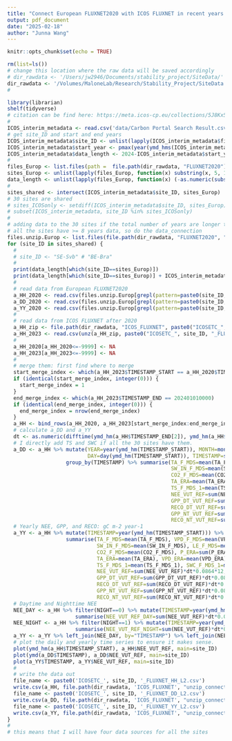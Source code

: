 ```yaml
---
title: "Connect European FLUXNET2020 with ICOS FLUXNET in recent years (2021~2024)"
output: pdf_document
date: "2025-02-18"
author: "Junna Wang"
---
```


```r
knitr::opts_chunk$set(echo = TRUE)
```


```r
rm(list=ls())
# change this location where the raw data will be saved accordingly
# dir_rawdata <- '/Users/jw2946/Documents/stability_project/SiteData/'
dir_rawdata <- '/Volumes/MaloneLab/Research/Stability_Project/SiteData'
#
```


```r
library(librarian)
shelf(tidyverse)
# citation can be find here: https://meta.icos-cp.eu/collections/5J8Kx5LlmEb1EjPJL7dKZBAL
# 
ICOS_interim_metadata <- read.csv('data/Carbon Portal Search Result.csv')
# get site_ID and start and end years
ICOS_interim_metadata$site_ID <- unlist(lapply(ICOS_interim_metadata$fileName, function(x) substring(x, 9, 14)))
ICOS_interim_metadata$start_year <- pmax(year(ymd_hms(ICOS_interim_metadata$timeStart) + days(1)), 2021)
ICOS_interim_metadata$data_length <- 2024-ICOS_interim_metadata$start_year
#
files_Europ <- list.files(path =  file.path(dir_rawdata, "FLUXNET2020"), pattern = "\\.zip$")
sites_Europ <- unlist(lapply(files_Europ, function(x) substring(x, 5, 10)))
data_length <- unlist(lapply(files_Europ, function(x) (-as.numeric(substring(x, 32, 35))) + as.numeric(substring(x, 37, 40))))
#
sites_shared <- intersect(ICOS_interim_metadata$site_ID, sites_Europ)
# 30 sites are shared 
# sites_ICOSonly <- setdiff(ICOS_interim_metadata$site_ID, sites_Europ)
# subset(ICOS_interim_metadata, site_ID %in% sites_ICOSonly)
#
# adding data to the 30 sites if the total number of years are longer than 7 years
# all the sites have >= 8 years data, so do the data_connection
files.unzip.Europ <- list.files(file.path(dir_rawdata, "FLUXNET2020", "unzip"), full.names = T)
for (site_ID in sites_shared) {
  #
  # site_ID <- "SE-Svb" # "BE-Bra"
  # 
  print(data_length[which(site_ID==sites_Europ)])
  print(data_length[which(site_ID==sites_Europ)] + ICOS_interim_metadata$data_length[ICOS_interim_metadata$site_ID==site_ID])
  #
  # read data from European FLUXNET2020
  a_HH_2020 <- read.csv(files.unzip.Europ[grepl(pattern=paste0(site_ID, "_FLUXNET2015_FULLSET_HH"), files.unzip.Europ)])
  a_DD_2020 <- read.csv(files.unzip.Europ[grepl(pattern=paste0(site_ID, "_FLUXNET2015_FULLSET_DD"), files.unzip.Europ)])
  a_YY_2020 <- read.csv(files.unzip.Europ[grepl(pattern=paste0(site_ID, "_FLUXNET2015_FULLSET_YY"), files.unzip.Europ)])
  #
  # read data from ICOS FLUXNET after 2020
  a_HH_zip <- file.path(dir_rawdata, "ICOS_FLUXNET", paste0("ICOSETC_", site_ID, "_FLUXNET_INTERIM_HH_L2.zip"))
  a_HH_2023 <- read.csv(unz(a_HH_zip, paste0("ICOSETC_", site_ID, "_FLUXNET_INTERIM_HH_L2.csv")))
  #
  a_HH_2020[a_HH_2020<=-9999] <- NA
  a_HH_2023[a_HH_2023<=-9999] <- NA
  #
  # merge them: first find where to merge
  start_merge_index <- which(a_HH_2023$TIMESTAMP_START == a_HH_2020$TIMESTAMP_END[nrow(a_HH_2020)])
  if (identical(start_merge_index, integer(0))) {
    start_merge_index = 1
  }
  end_merge_index <- which(a_HH_2023$TIMESTAMP_END == 202401010000)
  if (identical(end_merge_index, integer(0))) {
    end_merge_index = nrow(end_merge_index)
  }
  a_HH <- bind_rows(a_HH_2020, a_HH_2023[start_merge_index:end_merge_index, ])
  # calculate a_DD and a_YY
  dt <- as.numeric(difftime(ymd_hm(a_HH$TIMESTAMP_END[2]), ymd_hm(a_HH$TIMESTAMP_END[1]), units=c('days')))
  # I directly add TS and SWC if all the 30 sites have them. 
  a_DD <- a_HH %>% mutate(YEAR=year(ymd_hm(TIMESTAMP_START)), MONTH=month(ymd_hm(TIMESTAMP_START)),     
                          DAY=day(ymd_hm(TIMESTAMP_START)), TIMESTAMP=sprintf("%04d%02d%02d", YEAR, MONTH, DAY)) %>% 
                   group_by(TIMESTAMP) %>% summarise(TA_F_MDS=mean(TA_F_MDS), VPD_F_MDS=mean(VPD_F_MDS), 
                                                     SW_IN_F_MDS=mean(SW_IN_F_MDS), LE_F_MDS=mean(LE_F_MDS), 
                                                     CO2_F_MDS=mean(CO2_F_MDS), P_ERA=sum(P_ERA),
                                                     TA_ERA=mean(TA_ERA), VPD_ERA=mean(VPD_ERA), 
                                                     TS_F_MDS_1=mean(TS_F_MDS_1), SWC_F_MDS_1=mean(SWC_F_MDS_1), 
                                                     NEE_VUT_REF=sum(NEE_VUT_REF)*dt*0.0864*12,
                                                     GPP_DT_VUT_REF=sum(GPP_DT_VUT_REF)*dt*0.0864*12,
                                                     RECO_DT_VUT_REF=sum(RECO_DT_VUT_REF)*dt*0.0864*12, 
                                                     GPP_NT_VUT_REF=sum(GPP_NT_VUT_REF)*dt*0.0864*12,
                                                     RECO_NT_VUT_REF=sum(RECO_NT_VUT_REF)*dt*0.0864*12)
  # Yearly NEE, GPP, and RECO: gC m-2 year-1
  a_YY <- a_HH %>% mutate(TIMESTAMP=year(ymd_hm(TIMESTAMP_START))) %>% group_by(TIMESTAMP) %>% 
                   summarise(TA_F_MDS=mean(TA_F_MDS), VPD_F_MDS=mean(VPD_F_MDS), 
                             SW_IN_F_MDS=mean(SW_IN_F_MDS), LE_F_MDS=mean(LE_F_MDS), 
                             CO2_F_MDS=mean(CO2_F_MDS), P_ERA=sum(P_ERA),
                             TA_ERA=mean(TA_ERA), VPD_ERA=mean(VPD_ERA), 
                             TS_F_MDS_1=mean(TS_F_MDS_1), SWC_F_MDS_1=mean(SWC_F_MDS_1), 
                             NEE_VUT_REF=sum(NEE_VUT_REF)*dt*0.0864*12,
                             GPP_DT_VUT_REF=sum(GPP_DT_VUT_REF)*dt*0.0864*12, 
                             RECO_DT_VUT_REF=sum(RECO_DT_VUT_REF)*dt*0.0864*12,
                             GPP_NT_VUT_REF=sum(GPP_NT_VUT_REF)*dt*0.0864*12,
                             RECO_NT_VUT_REF=sum(RECO_NT_VUT_REF)*dt*0.0864*12)
  # Daytime and Nighttime NEE
  NEE_DAY <- a_HH %>% filter(NIGHT==0) %>% mutate(TIMESTAMP=year(ymd_hm(TIMESTAMP_START))) %>% group_by(TIMESTAMP) %>% 
                      summarise(NEE_VUT_REF_DAY=sum(NEE_VUT_REF)*dt*0.0864*12)
  NEE_NIGHT <- a_HH %>% filter(NIGHT==1) %>% mutate(TIMESTAMP=year(ymd_hm(TIMESTAMP_START))) %>% group_by(TIMESTAMP) %>% 
                      summarise(NEE_VUT_REF_NIGHT=sum(NEE_VUT_REF)*dt*0.0864*12)
  a_YY <- a_YY %>% left_join(NEE_DAY, by="TIMESTAMP") %>% left_join(NEE_NIGHT, by="TIMESTAMP")
  # plot the daily and yearly time series to ensure it makes sense. 
  plot(ymd_hm(a_HH$TIMESTAMP_START), a_HH$NEE_VUT_REF, main=site_ID)
  plot(ymd(a_DD$TIMESTAMP), a_DD$NEE_VUT_REF, main=site_ID)
  plot(a_YY$TIMESTAMP, a_YY$NEE_VUT_REF, main=site_ID)
  #
  # write the data out
  file_name <- paste0('ICOSETC_', site_ID, '_FLUXNET_HH_L2.csv')
  write.csv(a_HH, file.path(dir_rawdata, 'ICOS_FLUXNET', "unzip_connect2020", file_name), row.names = FALSE)
  file_name <- paste0('ICOSETC_', site_ID, '_FLUXNET_DD_L2.csv')
  write.csv(a_DD, file.path(dir_rawdata, 'ICOS_FLUXNET', "unzip_connect2020", file_name), row.names = FALSE)
  file_name <- paste0('ICOSETC_', site_ID, '_FLUXNET_YY_L2.csv')
  write.csv(a_YY, file.path(dir_rawdata, 'ICOS_FLUXNET', "unzip_connect2020", file_name), row.names = FALSE)
}
#
# this means that I will have four data sources for all the sites

```